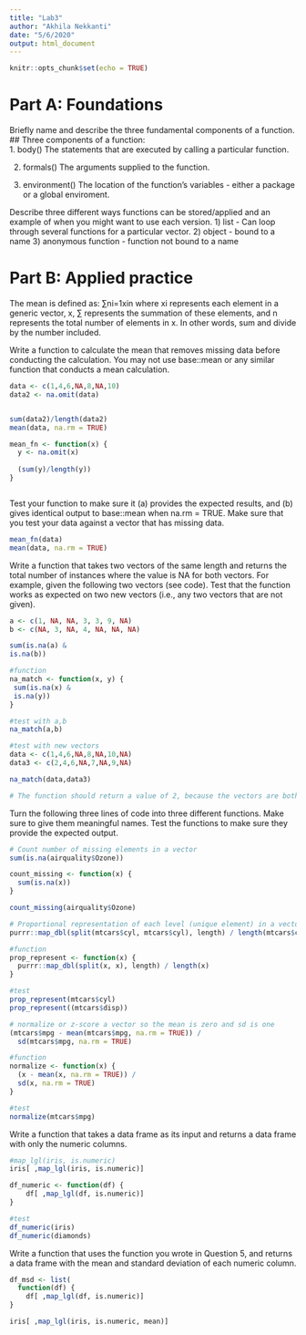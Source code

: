 ```yaml
---
title: "Lab3"
author: "Akhila Nekkanti"
date: "5/6/2020"
output: html_document
---
```


```r
knitr::opts_chunk$set(echo = TRUE)
```

# Part A: Foundations
Briefly name and describe the three fundamental components of a function.  
## Three components of a function:  
1. body()  The statements that are executed by calling a particular function.

2. formals() The arguments supplied to the function.

3. environment()  The location of the function's variables - either a package or a global enviroment. 

Describe three different ways functions can be stored/applied and an example of when you might want to use each version.
1)  list - Can loop through several functions for a particular vector.
2)  object - bound to a name
3)  anonymous function - function not bound to a name

# Part B: Applied practice
The mean is defined as:
∑ni=1xin where xi represents each element in a generic vector, x, ∑ represents the summation of these elements, and n represents the total number of elements in x. In other words, sum and divide by the number included.

Write a function to calculate the mean that removes missing data before conducting the calculation. You may not use base::mean or any similar function that conducts a mean calculation.
```r

data <- c(1,4,6,NA,8,NA,10)
data2 <- na.omit(data)


sum(data2)/length(data2)
mean(data, na.rm = TRUE)

mean_fn <- function(x) {
  y <- na.omit(x)
  
  (sum(y)/length(y))
}



```

Test your function to make sure it (a) provides the expected results, and (b) gives identical output to base::mean when na.rm = TRUE. Make sure that you test your data against a vector that has missing data.
```r

mean_fn(data)
mean(data, na.rm = TRUE)

```

Write a function that takes two vectors of the same length and returns the total number of instances where the value is NA for both vectors. For example, given the following two vectors (see code). Test that the function works as expected on two new vectors (i.e., any two vectors that are not given).
```r

a <- c(1, NA, NA, 3, 3, 9, NA)
b <- c(NA, 3, NA, 4, NA, NA, NA)

sum(is.na(a) &
is.na(b))

#function
na_match <- function(x, y) {
 sum(is.na(x) &
 is.na(y))
}

#test with a,b
na_match(a,b)

#test with new vectors
data <- c(1,4,6,NA,8,NA,10,NA)
data3 <- c(2,4,6,NA,7,NA,9,NA) 

na_match(data,data3)

# The function should return a value of 2, because the vectors are both NA at the third and seventh locations.
```

Turn the following three lines of code into three different functions. Make sure to give them meaningful names. Test the functions to make sure they provide the expected output.
```r

# Count number of missing elements in a vector
sum(is.na(airquality$Ozone))

count_missing <- function(x) {
  sum(is.na(x))
}

count_missing(airquality$Ozone)

```

```r

# Proportional representation of each level (unique element) in a vector
purrr::map_dbl(split(mtcars$cyl, mtcars$cyl), length) / length(mtcars$cyl)

#function
prop_represent <- function(x) {
  purrr::map_dbl(split(x, x), length) / length(x)
}

#test
prop_represent(mtcars$cyl)
prop_represent((mtcars$disp))

```

```r
# normalize or z-score a vector so the mean is zero and sd is one
(mtcars$mpg - mean(mtcars$mpg, na.rm = TRUE)) / 
  sd(mtcars$mpg, na.rm = TRUE)

#function
normalize <- function(x) {
  (x - mean(x, na.rm = TRUE)) / 
  sd(x, na.rm = TRUE)
}

#test
normalize(mtcars$mpg)

```

Write a function that takes a data frame as its input and returns a data frame with only the numeric columns.
```r


#map_lgl(iris, is.numeric)
iris[ ,map_lgl(iris, is.numeric)]

df_numeric <- function(df) {
    df[ ,map_lgl(df, is.numeric)]
}  

#test
df_numeric(iris)
df_numeric(diamonds)
```

Write a function that uses the function you wrote in Question 5, and returns a data frame with the mean and standard deviation of each numeric column.
```r


df_msd <- list(
  function(df) {
    df[ ,map_lgl(df, is.numeric)]
}  

iris[ ,map_lgl(iris, is.numeric, mean)]

```
